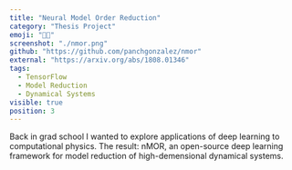 ```yaml
---
title: "Neural Model Order Reduction"
category: "Thesis Project"
emoji: "👨‍🎓"
screenshot: "./nmor.png"
github: "https://github.com/panchgonzalez/nmor"
external: "https://arxiv.org/abs/1808.01346"
tags:
  - TensorFlow
  - Model Reduction
  - Dynamical Systems
visible: true
position: 3
---
```


Back in grad school I wanted to explore applications of deep learning to computational physics.
The result: nMOR, an open-source deep learning framework for model reduction of high-demensional dynamical systems.
